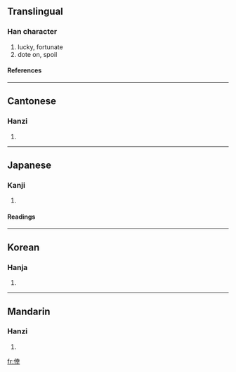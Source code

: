 {{see|幸}}

==Translingual==
===Han character===
{{Han char|rad=人|as=08|sn=10|four=2424<sub>1</sub>|canj=人土廿十 (OGTJ)}}
# lucky, fortunate
# dote on, spoil
====References====
{{Han ref|kx=0107.310|dkj=00771|dj=0229.110|hdz=10170.060|uh=5016|ud=20502|bh=ADC6|bd=44486}}
----
==Cantonese==
===Hanzi===
{{yue-hanzi|jyut=|y=hang6}}
# {{defn|Cantonese}}
----
==Japanese==
===Kanji===
{{ja-kanji|grade=|rs=人08}}
# {{defn|Japanese}}
====Readings====
{{ja-readings|on=[[こう]] (kō)|kun=[[さいわい]] (saiwai)}}
----
==Korean==
===Hanja===
{{ko-hanja|hangeul=행|rv=haeng|mr=haeng}}
# {{defn|Korean}}
----
==Mandarin==
===Hanzi===
{{cmn-hanzi|pin=[[xìng]] (xing4)|wg=hsing<sup>4</sup>}}
# {{defn|Mandarin}}

[[fr:倖]]